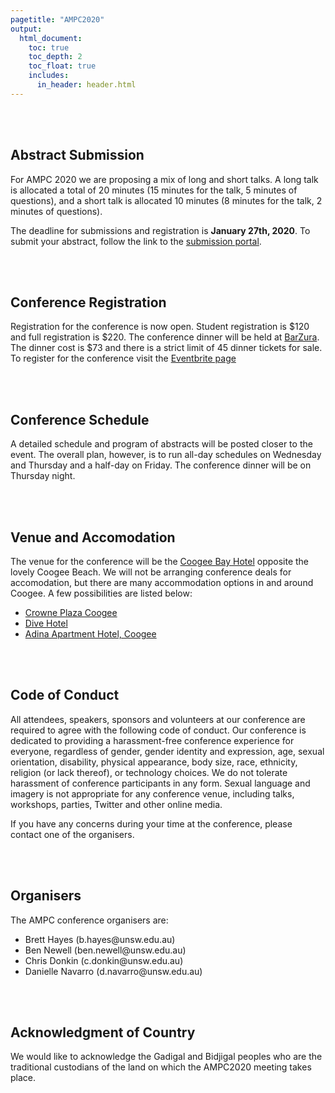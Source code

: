 ```yaml
---
pagetitle: "AMPC2020"
output:
  html_document:
    toc: true
    toc_depth: 2
    toc_float: true
    includes:
      in_header: header.html    
---
```


<br><br>

## Abstract Submission

For AMPC 2020 we are proposing a mix of long and short talks. A long talk is allocated a total of 20 minutes (15 minutes for the talk, 5 minutes of questions), and a short talk is allocated 10 minutes (8 minutes for the talk, 2 minutes of questions).

The deadline for submissions and registration is **January 27th, 2020**. To submit your abstract, follow the link to the [submission portal](https://forms.gle/VzkCE29zU5NdovdK9).


<br><br>

## Conference Registration

Registration for the conference is now open. Student registration is \$120 and 
full registration is \$220. The conference dinner will be held at [BarZura](https://www.barzura.com.au/). The dinner cost is \$73 and there is 
a strict limit of 45 dinner tickets for sale. To register for the conference visit the [Eventbrite page](https://www.eventbrite.com.au/e/australian-mathematical-psychology-conference-2020-tickets-5404801908)

<br><br>

## Conference Schedule

A detailed schedule and program of abstracts will be posted closer to the event. The overall plan, however, is to run all-day schedules on Wednesday and Thursday and a half-day on Friday. The conference dinner will be on Thursday night.

<br><br>

## Venue and Accomodation

The venue for the conference will be the [Coogee Bay Hotel](https://coogeebayhotel.com.au/) opposite the lovely Coogee Beach. We will not be arranging conference deals for accomodation, but there are many accommodation options in and around Coogee. A few possibilities are listed below: 

- [Crowne Plaza Coogee](https://www.ihg.com/crowneplaza/hotels/us/en/sydney/sydcb/hoteldetail?cm_mmc=GoogleMaps-_-CP-_-AU-_-SYDCB)
- [Dive Hotel](https://www.divehotel.com.au/)
- [Adina Apartment Hotel, Coogee](https://www.adinahotels.com/en/apartments/coogee-sydney/?gclid=Cj0KCQjwuNbsBRC-ARIsAAzITuc36WI9_zJtKVAOP9fgUpE3DokuA0ED96KvDzsabyRWOn4mJ2n6boYaAhVwEALw_wcB&gclsrc=aw.ds)

<br><br>

## Code of Conduct

All attendees, speakers, sponsors and volunteers at our conference are required to agree with the following code of conduct. Our conference is dedicated to providing a harassment-free conference experience for everyone, regardless of gender, gender identity and expression, age, sexual orientation, disability, physical appearance, body size, race, ethnicity, religion (or lack thereof), or technology choices. We do not tolerate harassment of conference participants in any form. Sexual language and imagery is not appropriate for any conference venue, including talks, workshops, parties, Twitter and other online media.

If you have any concerns during your time at the conference, please contact one of the organisers. 

<!-- Alternatively you can make an anonymous submission through our online portal.  -->

<br><br>

## Organisers

The AMPC conference organisers are:

- Brett Hayes (b.hayes@unsw.edu.au)
- Ben Newell (ben.newell@unsw.edu.au)
- Chris Donkin (c.donkin@unsw.edu.au)
- Danielle Navarro (d.navarro@unsw.edu.au)
 
 
<br><br>

## Acknowledgment of Country

We would like to acknowledge the Gadigal and Bidjigal peoples who are the traditional custodians of the land on which the AMPC2020 meeting takes place.
